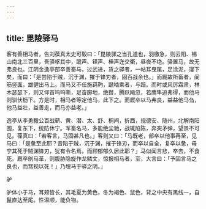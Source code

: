 ```yaml
---
---
---
```

title: 毘陵驿马
---



客有善相马者，告刘葆真太史可毅曰：「毘陵驿之当孔道也，羽檄急，则云阳、锡山南北三百里，吾驿枢其中，蹏声、铎声、棰声迕交衢，昼夜不绝。驿置马，故无弗良也。江阴金逸亭部卒善畜马，过武进，货之驿者，一帖耳曳尾，足涂泥，寖下矣，而曰：「是尝陷于贼，沉于渊，摧于锋刃者，固百战余也。」而厩故所畜者，阑筋竖面，雄健出马上。而马又不任施羁靮，蹏啮乘者，与踣。而时或风厉霜肃，林木瑟瑟下，则又仰首呜呜嘶，足奋踯地，绝辔，腾跃飚忽，若鹰隼追弗得，而他马则驯伏枥下。方是时，相马者等定他马，此下之。而厩卒以马弗良，益益他马刍，他马益壮，益善走，而马亦益老。」

逸亭从李勇毅公百战蕲、黄、潜、太、舒、桐间，折西，规德安、随州，北解南阳围，复东下，统防休宁。军畜名马，多能绝尘驰，战辄陷陈，奔突矛弹，望景不可见。葆真曰：「若客言，马固甚凡也。」客则又曰：「马既老，部卒以他事再至，见马曰：「是惫至此耶？昔陷于贼，沉于渊，摧于锋刃，而卒以自全，复卒以惫，毋宁其死于贼渊锋刃，犹有令名焉，而顾郁郁久居此耶？」马似闻言悲，卒去，不食死。厩卒剖马革，则腹胁隐旋作龙鳞文，惊报相马者，至，大言曰：「予固言马之良也，而驽视以死！」乃埋马于驿之阴。」

驴

驴体小于马，耳颊皆长，其毛夏为黄色，冬为褐色、鼠色，背之中央有黑线一，自鬣直达至尾。性温顺，能负物。